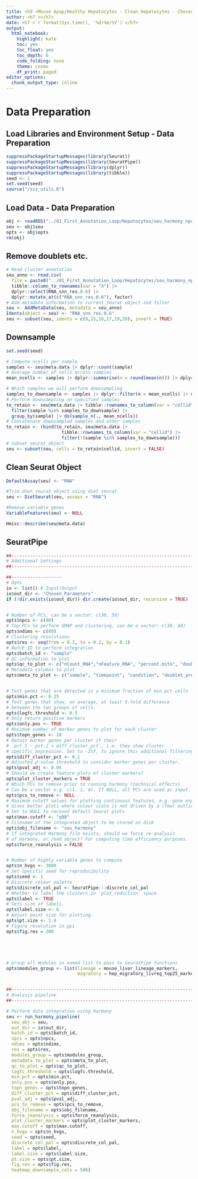 ```yaml
---
title: <h9 >Mouse Apap/Healthy Hepatocytes - Clean Hepatocytes - Chosen Parameters</h9>
author: <h7 ></h7>   
date: <h7 >`r format(Sys.time(), '%d/%m/%Y')`</h7>
output:
  html_notebook:
    highlight: kate
    toc: yes
    toc_float: yes
    toc_depth: 6
    code_folding: none
    theme: cosmo
    df_print: paged
editor_options: 
  chunk_output_type: inline
---
```



# Data Preparation

## Load Libraries and Environment Setup - Data Preparation

```r
suppressPackageStartupMessages(library(Seurat))
suppressPackageStartupMessages(library(SeuratPipe))
suppressPackageStartupMessages(library(dplyr))
suppressPackageStartupMessages(library(tibble))
seed <- 1
set.seed(seed) 
source("/zzz_utils.R")
```


## Load Data - Data Preparation

```r
obj <- readRDS("../01_First_Annotation_Loop/Hepatocytes/seu_harmony_npcs50.rds")
seu <- obj$seu
opts <- obj$opts
rm(obj)
```


## Remove doublets etc.

```r
# Read cluster annotation
seu_anno <- read.csv(
  file = paste0("../01_First_Annotation_Loop/Hepatocytes/seu_harmony_npcs50/dim50/clusters/seu_meta_res0.6.csv")) |>
  tibble::column_to_rownames(var = "X") |>
  dplyr::select(RNA_snn_res.0.6) |>
  dplyr::mutate_at(c("RNA_snn_res.0.6"), factor)
# Add metadata information to current Seurat object and filter
seu <- AddMetaData(seu, metadata = seu_anno)
Idents(object = seu) <- "RNA_snn_res.0.6"
seu <- subset(seu, idents = c(8,15,16,17,19,20), invert = TRUE)
```


## Downsample

```r
set.seed(seed)

# Compute ncells per sample
samples <- seu@meta.data |> dplyr::count(sample)
# Average number of cells across samples
mean_ncells <- samples |> dplyr::summarise(n = round(mean(n))) |> dplyr::pull(n)

# Which samples we will perform downsampling
samples_to_downsample <- samples |> dplyr::filter(n > mean_ncells) |> dplyr::pull(sample)
# Perform downsampling on specified samples
to_retain <- seu@meta.data |> tibble::rownames_to_column(var = "cellid") |>
  filter(sample %in% samples_to_downsample) |>
  group_by(sample) |> do(sample_n(., mean_ncells))
# Concatenate downsampled samples and other samples
to_retain <- rbind(to_retain, seu@meta.data |>
                     tibble::rownames_to_column(var = "cellid") |>
                     filter(!(sample %in% samples_to_downsample)))
# Subset seurat object
seu <- subset(seu, cells = to_retain$cellid, invert = FALSE)
```



## Clean Seurat Object

```r
DefaultAssay(seu) <- "RNA"

#Trim down seurat object using diet seurat
seu <- DietSeurat(seu, assays = "RNA")

#Remove variable genes
VariableFeatures(seu) <- NULL
```


```r
Hmisc::describe(seu@meta.data)
```



##  SeuratPipe


```r
##-----------------------------------------------------------------------
# Additional Settings
##-----------------------------------------------------------------------

##-------------------
# Opts
io <- list() # Input/Output
io$out_dir <- "Chosen_Parameters"
if (!dir.exists(io$out_dir)) dir.create(io$out_dir, recursive = TRUE)


# Number of PCs, can be a vector: c(30, 50)
opts$npcs <- c(80)
# Top PCs to perform UMAP and clustering, can be a vector: c(30, 40)
opts$ndims <- c(80)
# Clustering resolutions
opts$res <- seq(from = 0.2, to = 0.2, by = 0.1)
# Batch ID to perform integration
opts$batch_id <- "sample"
# QC information to plot
opts$qc_to_plot <- c("nCount_RNA","nFeature_RNA", "percent.mito", "doublet_score")
# Metadata columns to plot
opts$meta_to_plot <- c("sample", "timepoint", "condition", "doublet_prediction")


# Test genes that are detected in a minimum fraction of min.pct cells
opts$min.pct <- 0.25
# Test genes that show, on average, at least X-fold difference
# between the two groups of cells.
opts$logfc.threshold <- 0.5
# Only return positive markers
opts$only.pos <- TRUE
# Maximum number of marker genes to plot for each cluster
opts$topn_genes <- 10
# Retain marker genes per cluster if their
# `pct.1 - pct.2 > diff_cluster_pct`, i.e. they show cluster
# specific expression. Set to -Inf, to ignore this additional filtering.
opts$diff_cluster_pct <- 0.1
# Adjusted p-value threshold to consider marker genes per cluster.
opts$pval_adj <- 0.05
# Should we create feature plots of cluster markers?
opts$plot_cluster_markers = TRUE
# Which PCs to remove prior to running harmony (technical effects)
# Can be a vector e.g. c(1, 2, 4). If NULL, all PCs are used as input.
opts$pcs_to_remove <- NULL
# Maximum cutoff values for plotting continuous features, e.g. gene expression
# Gives better plots where colour scale is not driven by a (few) outlier cells.
# Set to NULL to recoved default Seurat plots
opts$max.cutoff <- "q98"
# Filename of the integrated object to be stored on disk
opts$obj_filename <- "seu_harmony"
# If integrated Harmony file exists, should we force re-analysis
# of Harmony, or read object? For computing time efficiency purposes.
opts$force_reanalysis = FALSE


# Number of highly variable genes to compute
opts$n_hvgs <- 3000
# Set specific seed for reproducibility
opts$seed <- 1
# Discrete colour palette
opts$discrete_col_pal <- SeuratPipe:::discrete_col_pal
# Whether to label the clusters in 'plot_reduction' space.
opts$label <- TRUE
# Sets size of labels.
opts$label.size <- 6
# Adjust point size for plotting.
opts$pt.size <- 1.4
# Figure resolution in ppi
opts$fig.res = 200





# Group all modules in named list to pass to SeuratPipe functions
opts$modules_group <- list(lineage = mouse_liver_lineage_markers,
                           migratory = hep_migratory_livreg_top25_markers)


##-----------------------------------------------------------------------
# Analysis pipeline
##-----------------------------------------------------------------------

# Perform data integration using Harmony
seu <- run_harmony_pipeline(
  seu_obj = seu,
  out_dir = io$out_dir,
  batch_id = opts$batch_id,
  npcs = opts$npcs,
  ndims = opts$ndims,
  res = opts$res,
  modules_group = opts$modules_group,
  metadata_to_plot = opts$meta_to_plot,
  qc_to_plot = opts$qc_to_plot,
  logfc.threshold = opts$logfc.threshold,
  min.pct = opts$min.pct,
  only.pos = opts$only.pos,
  topn_genes = opts$topn_genes,
  diff_cluster_pct = opts$diff_cluster_pct,
  pval_adj = opts$pval_adj,
  pcs_to_remove = opts$pcs_to_remove,
  obj_filename = opts$obj_filename,
  force_reanalysis = opts$force_reanalysis,
  plot_cluster_markers = opts$plot_cluster_markers,
  max.cutoff = opts$max.cutoff,
  n_hvgs = opts$n_hvgs,
  seed = opts$seed,
  discrete_col_pal = opts$discrete_col_pal,
  label = opts$label,
  label.size = opts$label.size,
  pt.size = opts$pt.size,
  fig.res = opts$fig.res,
  heatmap_downsample_cols = 500)

```


